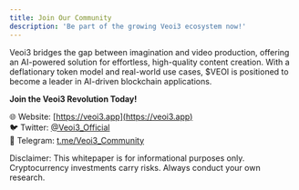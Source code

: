 ```yaml
---
title: Join Our Community
description: 'Be part of the growing Veoi3 ecosystem now!'
---
```


Veoi3 bridges the gap between imagination and video production, offering an AI-powered solution for effortless, high-quality content creation. With a deflationary token model and real-world use cases, $VEOI is positioned to become a leader in AI-driven blockchain applications.  

**Join the Veoi3 Revolution Today!**

🌐 Website: [https://veoi3.app](https://veoi3.app)  
🐦 Twitter: [@Veoi3_Official](https://twitter.com/Veoi3_Official)  
📢 Telegram: [t.me/Veoi3_Community](https://t.me/Veoi3_Community)  
 
<Warning> Disclaimer: This whitepaper is for informational purposes only. Cryptocurrency investments carry risks. Always conduct your own research. </Warning>

